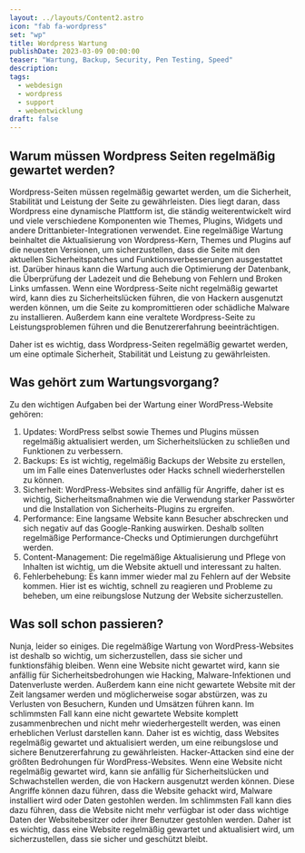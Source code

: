 ```yaml
---
layout: ../layouts/Content2.astro
icon: "fab fa-wordpress"
set: "wp"
title: Wordpress Wartung
publishDate: 2023-03-09 00:00:00
teaser: "Wartung, Backup, Security, Pen Testing, Speed"
description:
tags:
  - webdesign
  - wordpress
  - support
  - webentwicklung
draft: false
---
```



## Warum müssen Wordpress Seiten regelmäßig gewartet werden?
Wordpress-Seiten müssen regelmäßig gewartet werden, um die Sicherheit, Stabilität und Leistung der Seite zu gewährleisten. Dies liegt daran, dass Wordpress eine dynamische Plattform ist, die ständig weiterentwickelt wird und viele verschiedene Komponenten wie Themes, Plugins, Widgets und andere Drittanbieter-Integrationen verwendet.
Eine regelmäßige Wartung beinhaltet die Aktualisierung von Wordpress-Kern, Themes und Plugins auf die neuesten Versionen, um sicherzustellen, dass die Seite mit den aktuellen Sicherheitspatches und Funktionsverbesserungen ausgestattet ist. Darüber hinaus kann die Wartung auch die Optimierung der Datenbank, die Überprüfung der Ladezeit und die Behebung von Fehlern und Broken Links umfassen.
Wenn eine Wordpress-Seite nicht regelmäßig gewartet wird, kann dies zu Sicherheitslücken führen, die von Hackern ausgenutzt werden können, um die Seite zu kompromittieren oder schädliche Malware zu installieren. Außerdem kann eine veraltete Wordpress-Seite zu Leistungsproblemen führen und die Benutzererfahrung beeinträchtigen.

Daher ist es wichtig, dass Wordpress-Seiten regelmäßig gewartet werden, um eine optimale Sicherheit, Stabilität und Leistung zu gewährleisten.


<ImageWD />
<CTA classes="mb-5 p-3 text-center" />


## Was gehört zum Wartungsvorgang?
Zu den wichtigen Aufgaben bei der Wartung einer WordPress-Website gehören:

1. Updates: WordPress selbst sowie Themes und Plugins müssen regelmäßig aktualisiert werden, um Sicherheitslücken zu schließen und Funktionen zu verbessern.
2. Backups: Es ist wichtig, regelmäßig Backups der Website zu erstellen, um im Falle eines Datenverlustes oder Hacks schnell wiederherstellen zu können.
3. Sicherheit: WordPress-Websites sind anfällig für Angriffe, daher ist es wichtig, Sicherheitsmaßnahmen wie die Verwendung starker Passwörter und die Installation von Sicherheits-Plugins zu ergreifen.
4. Performance: Eine langsame Website kann Besucher abschrecken und sich negativ auf das Google-Ranking auswirken. Deshalb sollten regelmäßige Performance-Checks und Optimierungen durchgeführt werden.
5. Content-Management: Die regelmäßige Aktualisierung und Pflege von Inhalten ist wichtig, um die Website aktuell und interessant zu halten.
6. Fehlerbehebung: Es kann immer wieder mal zu Fehlern auf der Website kommen. Hier ist es wichtig, schnell zu reagieren und Probleme zu beheben, um eine reibungslose Nutzung der Website sicherzustellen.

<ImageWD />
<CTA classes="mb-5 p-3 text-center" />

## Was soll schon passieren?
Nunja, leider so einiges. Die regelmäßige Wartung von WordPress-Websites ist deshalb so wichtig, um sicherzustellen, dass sie sicher und funktionsfähig bleiben. Wenn eine Website nicht gewartet wird, kann sie anfällig für Sicherheitsbedrohungen wie Hacking, Malware-Infektionen und Datenverluste werden. Außerdem kann eine nicht gewartete Website mit der Zeit langsamer werden und möglicherweise sogar abstürzen, was zu Verlusten von Besuchern, Kunden und Umsätzen führen kann. Im schlimmsten Fall kann eine nicht gewartete Website komplett zusammenbrechen und nicht mehr wiederhergestellt werden, was einen erheblichen Verlust darstellen kann. Daher ist es wichtig, dass Websites regelmäßig gewartet und aktualisiert werden, um eine reibungslose und sichere Benutzererfahrung zu gewährleisten.
Hacker-Attacken sind eine der größten Bedrohungen für WordPress-Websites. Wenn eine Website nicht regelmäßig gewartet wird, kann sie anfällig für Sicherheitslücken und Schwachstellen werden, die von Hackern ausgenutzt werden können. Diese Angriffe können dazu führen, dass die Website gehackt wird, Malware installiert wird oder Daten gestohlen werden. Im schlimmsten Fall kann dies dazu führen, dass die Website nicht mehr verfügbar ist oder dass wichtige Daten der Websitebesitzer oder ihrer Benutzer gestohlen werden. Daher ist es wichtig, dass eine Website regelmäßig gewartet und aktualisiert wird, um sicherzustellen, dass sie sicher und geschützt bleibt.


<CTA classes="mb-5 p-3 text-center" />

